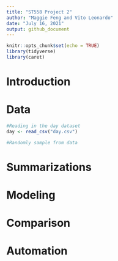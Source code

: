 ```yaml
---
title: "ST558 Project 2"
author: "Maggie Feng and Vito Leonardo"
date: "July 16, 2021"
output: github_document
---
```


```r
knitr::opts_chunk$set(echo = TRUE)
library(tidyverse)
library(caret)
```

# Introduction

# Data

```r
#Reading in the day dataset
day <- read_csv("day.csv")

#Randomly sample from data
```

# Summarizations

# Modeling

# Comparison

# Automation


